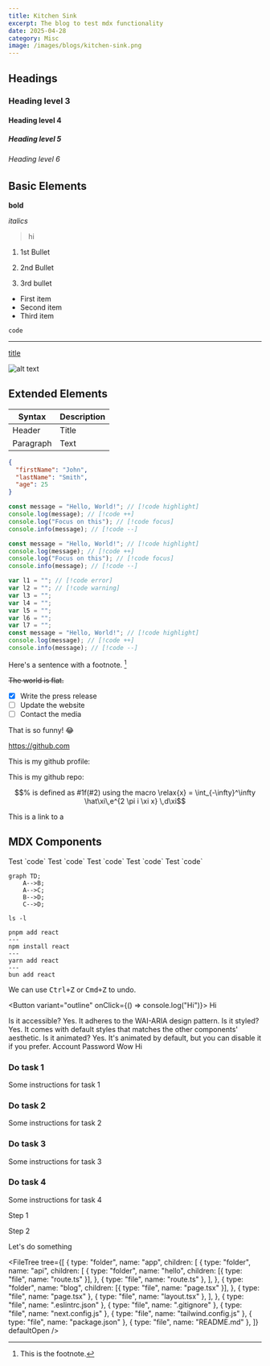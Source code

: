 ```yaml
---
title: Kitchen Sink
excerpt: The blog to test mdx functionality
date: 2025-04-28
category: Misc
image: /images/blogs/kitchen-sink.png
---
```


## Headings

### Heading level 3

#### Heading level 4

##### Heading level 5

###### Heading level 6

## Basic Elements

**bold**

_italics_

> hi

1. 1st Bullet

2. 2nd Bullet

3. 3rd bullet

- First item
- Second item
- Third item

`code`

---

[title](https://www.example.com)

![alt text](/images/blogs/kitchen-sink.png)

## Extended Elements

| Syntax    | Description |
| --------- | ----------- |
| Header    | Title       |
| Paragraph | Text        |

```json filename=data.json
{
  "firstName": "John",
  "lastName": "Smith",
  "age": 25
}
```

```js filename=hello-world.ts no-line-numbers
const message = "Hello, World!"; // [!code highlight]
console.log(message); // [!code ++]
console.log("Focus on this"); // [!code focus]
console.info(message); // [!code --]
```

```js filename=hello-world.ts
const message = "Hello, World!"; // [!code highlight]
console.log(message); // [!code ++]
console.log("Focus on this"); // [!code focus]
console.info(message); // [!code --]
```

```js filename=hello-world.ts
var l1 = ""; // [!code error]
var l2 = ""; // [!code warning]
var l3 = "";
var l4 = "";
var l5 = "";
var l6 = "";
var l7 = "";
const message = "Hello, World!"; // [!code highlight]
console.log(message); // [!code ++]
console.info(message); // [!code --]
```

Here's a sentence with a footnote. [^1]

[^1]: This is the footnote.

~~The world is flat.~~

- [x] Write the press release
- [ ] Update the website
- [ ] Contact the media

That is so funny! :joy:

https://github.com

This is my github profile: <GithubLink owner="bismitpanda" />

This is my github repo: <GithubLink owner="bismitpanda" repo="portfolio-next" />

```math
% is defined as #1f(#2) using the macro
\relax{x} = \int_{-\infty}^\infty
    \hat\xi\,e^{2 \pi i \xi x}
    \,d\xi
```

This is a link to a <EmbedBlog fileName="resume-generator.mdx" placeholder="blog post" />

## MDX Components

<Callout title="Hi" variant="default">
  Test `code`
</Callout>

<Callout title="Hi" icon="info" variant="info">
  Test `code`
</Callout>

<Callout title="Hi" icon="circle-check-big" variant="success">
  Test `code`
</Callout>

<Callout title="Hi" icon="triangle-alert" variant="warning">
  Test `code`
</Callout>

<Callout title="Hi" icon="skull" variant="error">
  Test `code`
</Callout>

```mermaid
graph TD;
    A-->B;
    A-->C;
    B-->D;
    C-->D;
```

```shell
ls -l
```

```shell tabs=pnpm,npm,yarn,bun separator=---
pnpm add react
---
npm install react
---
yarn add react
---
bun add react
```

We can use <Kbd>Ctrl+Z</Kbd> or <Kbd>Cmd+Z</Kbd> to undo.

<Button variant="outline" onClick={() => console.log("Hi")}>
  Hi
</Button>

<Accordion type="single" collapsible className="w-full">
  <AccordionItem value="item-1">
    <AccordionTrigger>Is it accessible?</AccordionTrigger>
    <AccordionContent>
      Yes. It adheres to the WAI-ARIA design pattern.
    </AccordionContent>
  </AccordionItem>
  <AccordionItem value="item-2">
    <AccordionTrigger>Is it styled?</AccordionTrigger>
    <AccordionContent>
      Yes. It comes with default styles that matches the other components&apos;
      aesthetic.
    </AccordionContent>
  </AccordionItem>
  <AccordionItem value="item-3">
    <AccordionTrigger>Is it animated?</AccordionTrigger>
    <AccordionContent>
      Yes. It&apos;s animated by default, but you can disable it if you prefer.
    </AccordionContent>
  </AccordionItem>
</Accordion>

<Tabs defaultValue="account" className="w-[400px]">
  <TabsList>
    <TabsTrigger value="account">Account</TabsTrigger>
    <TabsTrigger value="password">Password</TabsTrigger>
  </TabsList>
  <TabsContent value="account">Wow</TabsContent>
  <TabsContent value="password">Hi</TabsContent>
</Tabs>

<Steps>

### Do task 1

Some instructions for task 1

### Do task 2

Some instructions for task 2

### Do task 3

Some instructions for task 3

### Do task 4

Some instructions for task 4

</Steps>

<Steps>

<Step>Step 1</Step>

<Step>Step 2</Step>

</Steps>

<LinkedCard href="https://google.com">Let's do something</LinkedCard>

<FileTree
  tree={[
    {
      type: "folder",
      name: "app",
      children: [
        {
          type: "folder",
          name: "api",
          children: [
            {
              type: "folder",
              name: "hello",
              children: [{ type: "file", name: "route.ts" }],
            },
            { type: "file", name: "route.ts" },
          ],
        },
        {
          type: "folder",
          name: "blog",
          children: [{ type: "file", name: "page.tsx" }],
        },
        { type: "file", name: "page.tsx" },
        { type: "file", name: "layout.tsx" },
      ],
    },
    { type: "file", name: ".eslintrc.json" },
    { type: "file", name: ".gitignore" },
    { type: "file", name: "next.config.js" },
    { type: "file", name: "tailwind.config.js" },
    { type: "file", name: "package.json" },
    { type: "file", name: "README.md" },
  ]}
  defaultOpen
/>
